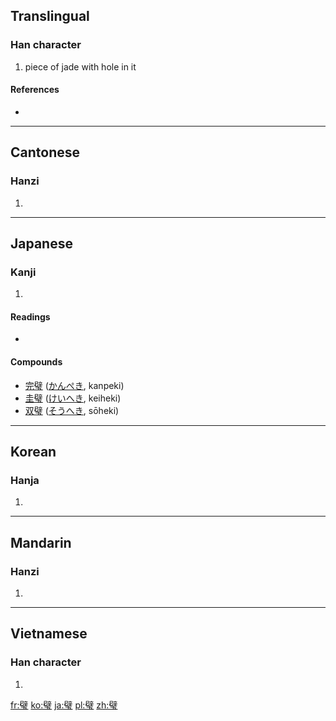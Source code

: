 ==Translingual==

===Han character===
{{Han char|rn=96|rad=玉|as=13|sn=17|four=7010<sub>3</sub>|canj=尸十一土戈 (SJMGI)}}

# piece of jade with hole in it

====References====
* {{Han ref|kx=0742.290|dkj=21269|dj=1151.350|hdz=21142.160|uh=74A7|ud=29863|bh=C27A|bd=49786}}

----

==Cantonese==

===Hanzi===
{{yue-hanzi|jyut=|y=bik1}}

# {{defn|Cantonese|sort=玉13}}

----

==Japanese==

===Kanji===
{{ja-kanji|grade=|rs=玉13}}

# {{defn|Japanese|sort=玉13}}

====Readings====
* {{ja-readings|on=[[へき]] (heki)|kun=[[たま]] (tama)}}

====Compounds====
* [[完璧]] ([[かんぺき]], kanpeki)
* [[圭璧]] ([[けいへき]], keiheki)
* [[双璧]] ([[そうへき]], sōheki)

----

==Korean==

===Hanja===
{{ko-hanja|hangeul=벽|eumhun=|rv=byeok|mr=pyŏk|y=pyek}}

# {{defn|Korean|sort=玉13}}

----

==Mandarin==

===Hanzi===
{{cmn-hanzi|pin=[[bì]] ([[bi4]])|wg=pi<sup>4</sup>}}

# {{defn|Mandarin|sort=玉13}}

----

==Vietnamese==

===Han character===
{{vi-hantu|[[bích]], [[bệch]], [[bịch]], [[vách]]|rs=玉13}}

# {{defn|Vietnamese|sort=玉13}}

[[fr:璧]]
[[ko:璧]]
[[ja:璧]]
[[pl:璧]]
[[zh:璧]]